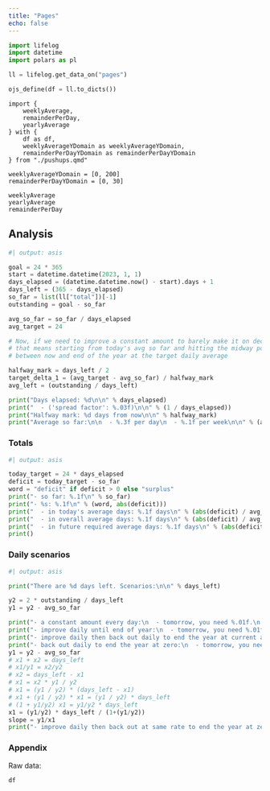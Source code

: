 ```yaml
---
title: "Pages"
echo: false
---
```


```python
import lifelog
import datetime
import polars as pl

ll = lifelog.get_data_on("pages")

ojs_define(df = ll.to_dicts())
```

```ojs
import { 
    weeklyAverage, 
    remainderPerDay,
    yearlyAverage 
} with { 
    df as df,
    weeklyAverageYDomain as weeklyAverageYDomain,
    remainderPerDayYDomain as remainderPerDayYDomain
} from "./pushups.qmd"

weeklyAverageYDomain = [0, 200]
remainderPerDayYDomain = [0, 30]
```

```ojs
weeklyAverage
yearlyAverage
remainderPerDay
```



## Analysis

```python
#| output: asis

goal = 24 * 365
start = datetime.datetime(2023, 1, 1)
days_elapsed = (datetime.datetime.now() - start).days + 1
days_left = (365 - days_elapsed)
so_far = list(ll["total"])[-1]
outstanding = goal - so_far

avg_so_far = so_far / days_elapsed
avg_target = 24

# Now, if we need to improve a constant amount to barely make it on dec 31st,
# that means starting from today's avg so far and hitting the midway point
# between now and end of the year at the target daily average

halfway_mark = days_left / 2
target_delta_1 = (avg_target - avg_so_far) / halfway_mark
avg_left = (outstanding / days_left)

print("Days elapsed: %d\n\n" % days_elapsed)
print("  - ('spread factor': %.03f)\n\n" % (1 / days_elapsed))
print("Halfway mark: %d days from now\n\n" % halfway_mark)
print("Average so far:\n\n  - %.3f per day\n  - %.1f per week\n\n" % (avg_so_far, 7 * avg_so_far))
```

### Totals

```python
#| output: asis

today_target = 24 * days_elapsed
deficit = today_target - so_far
word = "deficit" if deficit > 0 else "surplus"
print("- so far: %.1f\n" % so_far)
print("- %s: %.1f\n" % (word, abs(deficit)))
print("  - in today's average days: %.1f days\n" % (abs(deficit) / avg_so_far))
print("  - in overall average days: %.1f days\n" % (abs(deficit) / avg_target))
print("  - in future required average days: %.1f days\n" % (abs(deficit) / avg_left))
print()
```

### Daily scenarios
```python
#| output: asis

print("There are %d days left. Scenarios:\n\n" % days_left)

y2 = 2 * outstanding / days_left
y1 = y2 - avg_so_far

print("- a constant amount every day:\n  - tomorrow, you need %.01f.\n  - next week, %.01f.\n" % (avg_left, avg_left * 7))
print("- improve daily until end of year:\n  - tomorrow, you need %.01f.\n  - next week, %.01f.\n" % (avg_so_far + target_delta_1, avg_so_far * 7 + target_delta_1 * 28)) # 1 + 2 + 3 + 4 + 5 + 6 + 7
print("- improve daily then back out daily to end the year at current average:\n  - tomorrow, you need %.01f.\n  - next week, %.01f." % (avg_so_far + 2 * target_delta_1, avg_so_far * 7 + target_delta_1 * 56))
print("- back out daily to end the year at zero:\n  - tomorrow, you need %.01f.\n  - next week, %.01f.\n" % (y2, y2 * 7))
y1 = y2 - avg_so_far
# x1 + x2 = days_left
# x1/y1 = x2/y2
# x2 = days_left - x1
# x1 = x2 * y1 / y2
# x1 = (y1 / y2) * (days_left - x1)
# x1 + (y1 / y2) * x1 = (y1 / y2) * days_left 
# (1 + y1/y2) x1 = y1/y2 * days_left
x1 = (y1/y2) * days_left / (1+(y1/y2))
slope = y1/x1
print("- improve daily then back out at same rate to end the year at zero (The halfway point is %d days from now.):\n  - tomorrow, you need %.01f.\n  - next week, %.01f.\n" % (x1, avg_so_far + slope, avg_so_far * 7 + slope * 28))
```


### Appendix

Raw data:

```ojs
df
```